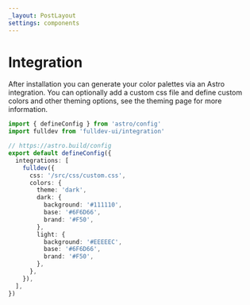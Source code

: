 ```yaml
---
_layout: PostLayout
settings: components
---
```



# Integration

After <Link href="/installation">installation</Link> you can generate your color palettes via an Astro integration. You can optionally add a custom css file and define custom colors and other theming options, see the <Link href="/theming">theming page</Link> for more information.

```ts
import { defineConfig } from 'astro/config'
import fulldev from 'fulldev-ui/integration'

// https://astro.build/config
export default defineConfig({
  integrations: [
    fulldev({
      css: '/src/css/custom.css',
      colors: {
        theme: 'dark',
        dark: {
          background: '#111110',
          base: '#6F6D66',
          brand: '#F50',
        },
        light: {
          background: '#EEEEEC',
          base: '#6F6D66',
          brand: '#F50',
        },
      },
    }),
  ],
})
```
